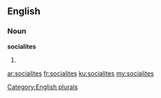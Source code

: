 ==English==

===Noun===
'''socialites'''

# {{plural of|socialite}}

[[Category:English plurals]]

[[ar:socialites]]
[[fr:socialites]]
[[ku:socialites]]
[[my:socialites]]